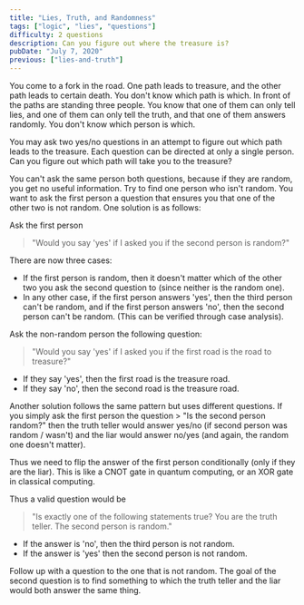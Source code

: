 ```yaml
---
title: "Lies, Truth, and Randomness"
tags: ["logic", "lies", "questions"]
difficulty: 2 questions
description: Can you figure out where the treasure is?
pubDate: "July 7, 2020"
previous: ["lies-and-truth"]
---
```


You come to a fork in the road. One path leads to treasure, and the other path
leads to certain death. You don't know which path is which. In front of the paths
are standing three people. You know that one of them can only tell lies, and
one of them can only tell the truth, and that one of them answers randomly. You don't know which person is which.

You may ask two yes/no questions in an attempt to figure out which path
leads to the treasure. Each question can be directed at only a single person.
Can you figure out which path will take you to the treasure?

<Hint>
You can't ask the same person both questions, because if they are random, you get no useful information.
</Hint>

<Hint>
Try to find one person who isn't random.
</Hint>

<Hint>
You want to ask the first person a question that ensures you that
one of the other two is not random.
</Hint>

<Solution>
One solution is as follows:

Ask the first person
> "Would you say 'yes' if I asked you if the second person is random?"

There are now three cases: 
- If the first person is random, then it doesn't matter which of the other two you ask the second question to (since neither is the random one). 
- In any other case, if the first person answers 'yes', then the third person can't be random, and if the first person answers 'no', then the second person can't be random. (This can be verified through case analysis).

Ask the non-random person the following question:
> "Would you say 'yes' if I asked you if the first road is the road to treasure?"
- If they say 'yes', then the first road is the treasure road.
- If they say 'no', then the second road is the treasure road.
</Solution>

<Solution>
Another solution follows the same pattern but uses different questions.
If you simply ask the first person the question
> "Is the second person random?"
then the truth teller would answer yes/no (if second person was random / wasn't) and the liar would answer no/yes (and again, the random one doesn't matter).

Thus we need to flip the answer of the first person conditionally (only if they are the liar). This is like a CNOT gate in quantum computing, or an XOR gate in classical computing.

Thus a valid question would be
> "Is exactly one of the following statements true? You are the truth teller. The second person is random."
- If the answer is 'no', then the third person is not random.
- If the answer is 'yes' then the second person is not random.

Follow up with a question to the one that is not random. The goal of the second question is to find something to which the truth teller and the liar would both answer the same thing.
</Solution>